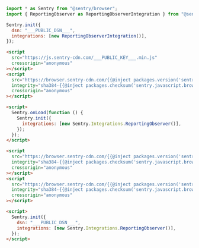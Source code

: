 <SignInNote />

```javascript {tabTitle: ESM}
import * as Sentry from "@sentry/browser";
import { ReportingObserver as ReportingObserverIntegration } from "@sentry/integrations";

Sentry.init({
  dsn: "___PUBLIC_DSN___",
  integrations: [new ReportingObserverIntegration()],
});
```

```html {tabTitle: Loader}
<script
  src="https://js.sentry-cdn.com/___PUBLIC_KEY___.min.js"
  crossorigin="anonymous"
></script>
<script
  src="https://browser.sentry-cdn.com/{{@inject packages.version('sentry.javascript.browser') }}/reportingobserver.min.js"
  integrity="sha384-{{@inject packages.checksum('sentry.javascript.browser', 'reportingobserver.min.js', 'sha384-base64') }}"
  crossorigin="anonymous"
></script>

<script>
  Sentry.onLoad(function () {
    Sentry.init({
      integrations: [new Sentry.Integrations.ReportingObserver()],
    });
  });
</script>
```

```html {tabTitle: CDN}
<script
  src="https://browser.sentry-cdn.com/{{@inject packages.version('sentry.javascript.browser') }}/bundle.tracing.min.js"
  integrity="sha384-{{@inject packages.checksum('sentry.javascript.browser', 'bundle.tracing.min.js', 'sha384-base64') }}"
  crossorigin="anonymous"
></script>
<script
  src="https://browser.sentry-cdn.com/{{@inject packages.version('sentry.javascript.browser') }}/reportingobserver.min.js"
  integrity="sha384-{{@inject packages.checksum('sentry.javascript.browser', 'reportingobserver.min.js', 'sha384-base64') }}"
  crossorigin="anonymous"
></script>

<script>
  Sentry.init({
    dsn: "___PUBLIC_DSN___",
    integrations: [new Sentry.Integrations.ReportingObserver()],
  });
</script>
```
